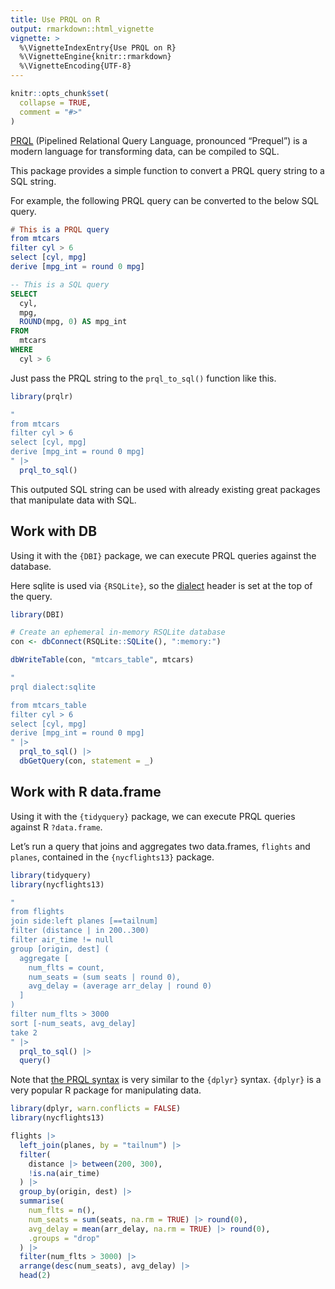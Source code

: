 ```yaml
---
title: Use PRQL on R
output: rmarkdown::html_vignette
vignette: >
  %\VignetteIndexEntry{Use PRQL on R}
  %\VignetteEngine{knitr::rmarkdown}
  %\VignetteEncoding{UTF-8}
---
```


```r
knitr::opts_chunk$set(
  collapse = TRUE,
  comment = "#>"
)
```

[PRQL](https://prql-lang.org/) (Pipelined Relational Query Language, pronounced "Prequel")
is a modern language for transforming data, can be compiled to SQL.

This package provides a simple function to convert a PRQL query string to a SQL string.

For example, the following PRQL query can be converted to the below SQL query.

```elm
# This is a PRQL query
from mtcars
filter cyl > 6
select [cyl, mpg]
derive [mpg_int = round 0 mpg]
```

```sql
-- This is a SQL query
SELECT
  cyl,
  mpg,
  ROUND(mpg, 0) AS mpg_int
FROM
  mtcars
WHERE
  cyl > 6
```

Just pass the PRQL string to the `prql_to_sql()` function like this.

```r
library(prqlr)

"
from mtcars
filter cyl > 6
select [cyl, mpg]
derive [mpg_int = round 0 mpg]
" |>
  prql_to_sql()
```

This outputed SQL string can be used with already existing great packages that manipulate data with SQL.

## Work with DB

Using it with the `{DBI}` package, we can execute PRQL queries against the database.

Here sqlite is used via `{RSQLite}`,
so the [dialect](https://prql-lang.org/book/queries/dialect_and_version.html) header
is set at the top of the query.

```r
library(DBI)

# Create an ephemeral in-memory RSQLite database
con <- dbConnect(RSQLite::SQLite(), ":memory:")

dbWriteTable(con, "mtcars_table", mtcars)

"
prql dialect:sqlite

from mtcars_table
filter cyl > 6
select [cyl, mpg]
derive [mpg_int = round 0 mpg]
" |>
  prql_to_sql() |>
  dbGetQuery(con, statement = _)
```

## Work with R data.frame

Using it with the `{tidyquery}` package, we can execute PRQL queries against R `?data.frame`.

Let's run a query that joins and aggregates two data.frames, `flights` and `planes`,
contained in the `{nycflights13}` package.

```r
library(tidyquery)
library(nycflights13)

"
from flights
join side:left planes [==tailnum]
filter (distance | in 200..300)
filter air_time != null
group [origin, dest] (
  aggregate [
    num_flts = count,
    num_seats = (sum seats | round 0),
    avg_delay = (average arr_delay | round 0)
  ]
)
filter num_flts > 3000
sort [-num_seats, avg_delay]
take 2
" |>
  prql_to_sql() |>
  query()
```

Note that [the PRQL syntax](https://prql-lang.org/book/) is very similar to the `{dplyr}` syntax.
`{dplyr}` is a very popular R package for manipulating data.

```r
library(dplyr, warn.conflicts = FALSE)
library(nycflights13)

flights |>
  left_join(planes, by = "tailnum") |>
  filter(
    distance |> between(200, 300),
    !is.na(air_time)
  ) |>
  group_by(origin, dest) |>
  summarise(
    num_flts = n(),
    num_seats = sum(seats, na.rm = TRUE) |> round(0),
    avg_delay = mean(arr_delay, na.rm = TRUE) |> round(0),
    .groups = "drop"
  ) |>
  filter(num_flts > 3000) |>
  arrange(desc(num_seats), avg_delay) |>
  head(2)
```
